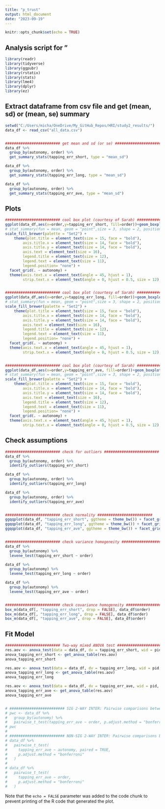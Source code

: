 ```yaml
---
title: "p_trust"
output: html_document
date: "2023-09-19"
---
```


```r
knitr::opts_chunk$set(echo = TRUE)
```

## Analysis script for "

```r
library(readr)
library(tidyverse)
library(ggpubr)
library(rstatix)
library(stats)
library(lme4)
library(dplyr)
library(ez)
```


## Extract dataframe from csv file and get (mean, sd) or (mean, se) summary

```r

setwd("C:/Users/micha/OneDrive/My_GitHub_Repos/HRI/study2_results/")
data_df <- read_csv("all_data.csv")


######################### get mean and sd (or se) ######################### 
data_df %>%
  group_by(autonomy, order) %>%
  get_summary_stats(tapping_err_short, type = "mean_sd")

data_df %>%
  group_by(autonomy, order) %>%
  get_summary_stats(tapping_err_long, type = "mean_sd")

data_df %>%
  group_by(autonomy, order) %>%
  get_summary_stats(tapping_err_ave, type = "mean_sd")

```

## Plots

```r

######################### cool box plot (courtesy of Sarah) ######################### 
ggplot(data_df,aes(x=order,y=tapping_err_short, fill=order))+geom_boxplot(aes(fill=order)) + labs( x = "Order", y = "tapping_err_short", fill = "Order") +   theme_minimal() +
# stat_summary(fun = mean, geom = "point",size = 3, shape = 2, position = position_dodge(0.75), show.legend = FALSE) +
scale_fill_brewer(palette = "Set2") +
    theme(plot.title = element_text(size = 15, face = "bold"),
        axis.title.x = element_text(size = 14, face = "bold"),
        axis.title.y = element_text(size = 14, face = "bold"),
        axis.text = element_text(size = 16),
        legend.title = element_text(size = 12),
        legend.text = element_text(size = 11),
        legend.position= "none") +
  facet_grid(. ~ autonomy) +
  theme(axis.text.x = element_text(angle = 45, hjust = 1),
        strip.text.x = element_text(angle = 0, hjust = 0.5, size = 12), legend.position = "none")


######################### cool box plot (courtesy of Sarah) ######################### 
ggplot(data_df,aes(x=order,y=tapping_err_long, fill=order))+geom_boxplot(aes(fill=order)) + labs( x = "Order", y = "tapping_err_long", fill = "Order") +   theme_minimal() +
# stat_summary(fun = mean, geom = "point",size = 3, shape = 2, position = position_dodge(0.75), show.legend = FALSE) +
scale_fill_brewer(palette = "Set2") +
    theme(plot.title = element_text(size = 15, face = "bold"),
        axis.title.x = element_text(size = 14, face = "bold"),
        axis.title.y = element_text(size = 14, face = "bold"),
        axis.text = element_text(size = 16),
        legend.title = element_text(size = 12),
        legend.text = element_text(size = 11),
        legend.position= "none") +
  facet_grid(. ~ autonomy) +
  theme(axis.text.x = element_text(angle = 45, hjust = 1),
        strip.text.x = element_text(angle = 0, hjust = 0.5, size = 12), legend.position = "none")


######################### cool box plot (courtesy of Sarah) ######################### 
ggplot(data_df,aes(x=order,y=tapping_err_ave, fill=order))+geom_boxplot(aes(fill=order)) + labs( x = "Order", y = "tapping_err_ave", fill = "Order") +   theme_minimal() +
# stat_summary(fun = mean, geom = "point",size = 3, shape = 2, position = position_dodge(0.75), show.legend = FALSE) +
scale_fill_brewer(palette = "Set2") +
    theme(plot.title = element_text(size = 15, face = "bold"),
        axis.title.x = element_text(size = 14, face = "bold"),
        axis.title.y = element_text(size = 14, face = "bold"),
        axis.text = element_text(size = 16),
        legend.title = element_text(size = 12),
        legend.text = element_text(size = 11),
        legend.position= "none") +
  facet_grid(. ~ autonomy) +
  theme(axis.text.x = element_text(angle = 45, hjust = 1),
        strip.text.x = element_text(angle = 0, hjust = 0.5, size = 12), legend.position = "none")

```


## Check assumptions

```r

######################### check for outliers ######################### 
data_df %>%
  group_by(autonomy, order) %>%
  identify_outliers(tapping_err_short)

data_df %>%
  group_by(autonomy, order) %>%
  identify_outliers(tapping_err_long)

data_df %>%
  group_by(autonomy, order) %>%
  identify_outliers(tapping_err_ave)


######################### check normality ######################### 
ggqqplot(data_df, "tapping_err_short", ggtheme = theme_bw()) + facet_grid(autonomy ~ order)
ggqqplot(data_df, "tapping_err_long", ggtheme = theme_bw()) + facet_grid(autonomy ~ order)
ggqqplot(data_df, "tapping_err_ave", ggtheme = theme_bw()) + facet_grid(autonomy ~ order)


######################### check variance homogeneity ######################### 
data_df %>%
  group_by(autonomy) %>%
  levene_test(tapping_err_short ~ order)

data_df %>%
  group_by(autonomy) %>%
  levene_test(tapping_err_long ~ order)

data_df %>%
  group_by(autonomy) %>%
  levene_test(tapping_err_ave ~ order)


######################### check covariance homogeneity ######################### 
box_m(data_df[, "tapping_err_short", drop = FALSE], data_df$order)
box_m(data_df[, "tapping_err_long", drop = FALSE], data_df$order)
box_m(data_df[, "tapping_err_ave", drop = FALSE], data_df$order)

```


## Fit Model

```r

######################### Two-way mixed ANOVA test #########################  
res.aov <- anova_test(data = data_df, dv = tapping_err_short, wid = pid, between = order, within = autonomy)
anova_tapping_err_short <- get_anova_table(res.aov)
anova_tapping_err_short

res.aov <- anova_test(data = data_df, dv = tapping_err_long, wid = pid, between = order, within = autonomy)
anova_tapping_err_long <- get_anova_table(res.aov)
anova_tapping_err_long

res.aov <- anova_test(data = data_df, dv = tapping_err_ave, wid = pid, between = order, within = autonomy)
anova_tapping_err_ave <- get_anova_table(res.aov)
anova_tapping_err_ave


# ######################### SIG 2-WAY INTER: Pairwise comparisons between group levels #########################  
# pwc <- data_df %>%
#   group_by(autonomy) %>%
#   pairwise_t_test(tapping_err_ave ~ order, p.adjust.method = "bonferroni")
# pwc
# 
# ######################### NON-SIG 2-WAY INTER: Pairwise comparisons between group levels #########################
# data_df %>%
#   pairwise_t_test(
#     tapping_err_ave ~ autonomy, paired = TRUE, 
#     p.adjust.method = "bonferroni"
#   )
# 
# data_df %>%
#   pairwise_t_test(
#     tapping_err_ave ~ order, 
#     p.adjust.method = "bonferroni"
#   )

```


Note that the `echo = FALSE` parameter was added to the code chunk to prevent printing of the R code that generated the plot.
